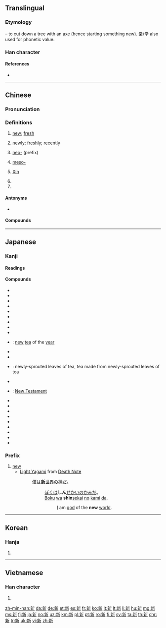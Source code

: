 ==Translingual==
{{stroke order|strokes=13}}

===Etymology===
{{Han compound|亲|t1=hazelnut tree|斤|t2=axe|ls=ic}} – to cut down a tree with an axe (hence starting something new). 亲/辛 also used for phonetic value.<!-- Is this right? Is the liushu ic or psc? -->

===Han character===
{{Han char|rn=69|rad=斤|as=09|sn=13|four=02921|canj=YDHML|ids=⿰亲斤}}

====References====
* {{Han ref|kx=0480.100|dkj=13572|dj=0839.100|hdz=32026.210|uh=65B0|ud=26032|bh=B773|bd=46963}}

----

==Chinese==
{{zh-forms}}

===Pronunciation===
{{zh-pron
|m=xīn
|c=san1
|h=pfs=sîn
|mn=sin
|w=1xin
|mc=y
|oc=y
|ma=zh-xīn.ogg
|cat=a,adv,pref,pn
}}

===Definitions===
{{zh-hanzi}}

# [[new]]; [[fresh]]
#: {{zh-usex|你 的 '''新''' 電腦 運行 得 好 嗎？|Does your '''new''' computer run well?}}
#: {{zh-usex|'''新''' 鮭魚 二月 前 不 上市 , 對 嗎？|'''Fresh''' salmon doesn't come in before February, does it?}}
# [[newly]]; [[freshly]]; [[recently]]
#: {{zh-usex|我 正在 找 一 個 新 建成 的 超市。|I'm looking for the newly built supermarket}}
# [[neo-]] (prefix)
#: {{zh-usex|新 納粹|Neo-nazi}}
# {{label|zh|chemistry}} [[meso-]]
# {{surname|lang=zh}} [[Xin]]
# {{non-gloss definition|abbreviation for [[Xinjiang]] ({{zh-l|新疆}})}}
# {{non-gloss definition|abbreviation for [[Singapore]] ({{zh-l|新加坡}})}}

====Antonyms====
* {{zh-l|舊|jiù|old, former}}

====Compounds====
{{der5
|{{zh-l|新編/新编}}
|{{zh-l|新兵}}
|{{zh-l|新茶}}
|{{zh-l|新潮}}
|{{zh-l|新陳代謝/新陈代谢}}
|{{zh-l|新讎舊恨/新仇旧恨}}
|{{zh-l|新創/新创}}
|{{zh-l|新春}}
|{{zh-l|新詞/新词}}
|{{zh-l|新簇簇}}
|{{zh-l|新簇簇的}}
|{{zh-l|新村}}
|{{zh-l|新房}}
|{{zh-l|新風/新风}}
|{{zh-l|新婦/新妇}}
|{{zh-l|新姑爺/新姑爷}}
|{{zh-l|新寡}}
|{{zh-l|新官上任三把火}}
|{{zh-l|新貴/新贵}}
|{{zh-l|新花樣/新花样}}
|{{zh-l|新花樣兒/新花样儿}}
|{{zh-l|新歡/新欢}}
|{{zh-l|新婚}}
|{{zh-l|新貨/新货}}
|{{zh-l|新紀錄/新纪录}}
|{{zh-l|新紀元/新纪元}}
|{{zh-l|新加坡}}
|{{zh-l|新家娘}}
|{{zh-l|新交}}
|{{zh-l|新教}}
|{{zh-l|新近}}
|{{zh-l|新進/新进}}
|{{zh-l|新舊/新旧}}
|{{zh-l|新居}}
|{{zh-l|新來乍到/新来乍到}}
|{{zh-l|新郎}}
|{{zh-l|新曆/新历}}
|{{zh-l|新綠/新绿}}
|{{zh-l|新貌}}
|{{zh-l|新苗}}
|{{zh-l|新民主主義革命/新民主主义革命}}
|{{zh-l|新名詞/新名词}}
|{{zh-l|新名詞兒/新名词儿}}
|{{zh-l|新茗}}
|{{zh-l|新能源}}
|{{zh-l|新年}}
|{{zh-l|新娘}}
|{{zh-l|新派}}
|{{zh-l|新派兒/新派儿}}
|{{zh-l|新篇章}}
|{{zh-l|新瓶裝舊酒/新瓶装旧酒}}
|{{zh-l|新奇}}
|{{zh-l|新氣象/新气象}}
|{{zh-l|新巧}}
|{{zh-l|新秋}}
|{{zh-l|新區/新区}}
|{{zh-l|新人}}
|{{zh-l|新任}}
|{{zh-l|新生}}
|{{zh-l|新生代}}
|{{zh-l|新詩/新诗}}
|{{zh-l|新石器時代/新石器时代}}
|{{zh-l|新式}}
|{{zh-l|新手}}
|{{zh-l|新手兒/新手儿}}
|{{zh-l|新書/新书}}
|{{zh-l|新文化運動/新文化运动}}
|{{zh-l|新聞/新闻}}
|{{zh-l|新聞發布會/新闻发布会}}
|{{zh-l|新聞公報/新闻公报}}
|{{zh-l|新西蘭/新西兰}}
|{{zh-l|新西伯利亞/新西伯利亚}}
|{{zh-l|新媳婦兒/新媳妇儿}}
|{{zh-l|新禧}}
|{{zh-l|新鮮/新鲜}}
|{{zh-l|新興/新兴}}
|{{zh-l|新星}}
|{{zh-l|新型}}
|{{zh-l|新秀}}
|{{zh-l|新藥/新药}}
|{{zh-l|新義/新义}}
|{{zh-l|新異/新异}}
|{{zh-l|新穎/新颖}}
|{{zh-l|新雨}}
|{{zh-l|新約/新约}}
|{{zh-l|新月}}
|{{zh-l|新月形面包}}
|{{zh-l|新嶄嶄/新崭崭}}
|{{zh-l|新嶄嶄的/新崭崭的}}
|{{zh-l|新張/新张}}
|{{zh-l|新知}}
|{{zh-l|新址}}
|{{zh-l|新著}}
|{{zh-l|新粧/新妆}}
|{{zh-l|新裝/新装}}
|{{zh-l|新作}}
|{{zh-l|新疆}}
}}

----

==Japanese==

===Kanji===
{{ja-kanji|grade=2|rs=斤09}}

====Readings====
{{ja-readings
|goon=[[しん]] (shin)
|kanon=[[しん]] (shin)
|kun=[[あたらしい]] ([[新しい]], atarashii), [[あらた]] ([[新た]], arata), [[にい]] (nī)}}

====Compounds====
{{der-top|Compounds}}
* {{ja-r|新幹線|しんかんせん}}
* {{ja-r|新規|しんき}}
* {{ja-r|新教|しんきょう}}
* {{ja-r|新月|しんげつ}}
* {{ja-r|新語|しんご}}
* {{ja-r|新興|しんこう}}
* {{ja-r|新種|しんしゅ}}
* {{ja-r|新酒|しんしゅ}}
* {{ja-r|新生|しんせい}}
* {{ja-r|新茶|しんちゃ}}: [[new]] [[tea]] of the [[year]]
* {{ja-r|新品|しんぴん}}
* {{ja-r|新聞|しんぶん}}
* {{ja-r|新茗|しんめい}}: newly-sprouted leaves of tea, tea made from newly-sprouted leaves of tea
{{der-mid}}
* {{ja-r|新薬|しんやく}}
* {{ja-r|新約聖書|^しんやくせいしょ}}: [[New Testament]]
* {{ja-r|新暦|しんれき}}
* {{ja-r|新入り|しんいり}}
* {{ja-r|新型|しんがた}}
* {{ja-r|新手|あらて}}
* {{ja-r|新人|しんじん}}
* {{ja-r|新風|しんぷう}}
* {{ja-r|新星|しんせい}}
* {{ja-r|一新|いっしん}}
* {{ja-r|新宿|^しんじゅく}}
{{der-bottom}}

===Prefix===
{{ja-pos|prefix|しん}}

# [[new]]
#* [[w:Light Yagami|Light Yagami]] from [[w:Death Note|Death Note]]
#*: [[僕]]は[[新世界|'''新'''世界]]の[[神]][[だ]]。
#*:: [[ぼく]]は'''しん'''[[せかい]]の[[かみ]]だ。
#*:: [[boku|Boku]] [[ha#Japanese|wa]] '''shin'''[[sekai]] [[no#Japanese|no]] [[kami#Japanese|kami]] [[da]].
#*::: [[I]] am [[god]] of the '''new''' [[world]].

----

==Korean==

===Hanja===
{{ko-hanja|hangeul=신|eumhun=|mr=sin|y=sin}}

# {{defn|lang=ko|sort=斤09}}

----

==Vietnamese==

===Han character===
{{vi-hantu|[[tân]], [[tâng]], [[huy]]|rs=斤09}}

# {{defn|lang=vi|sort=斤09}}

[[zh-min-nan:新]]
[[da:新]]
[[de:新]]
[[et:新]]
[[es:新]]
[[fr:新]]
[[ko:新]]
[[it:新]]
[[lt:新]]
[[li:新]]
[[hu:新]]
[[mg:新]]
[[ms:新]]
[[fj:新]]
[[ja:新]]
[[no:新]]
[[uz:新]]
[[km:新]]
[[pl:新]]
[[pt:新]]
[[ro:新]]
[[fi:新]]
[[sv:新]]
[[ta:新]]
[[th:新]]
[[chr:新]]
[[tr:新]]
[[uk:新]]
[[vi:新]]
[[zh:新]]